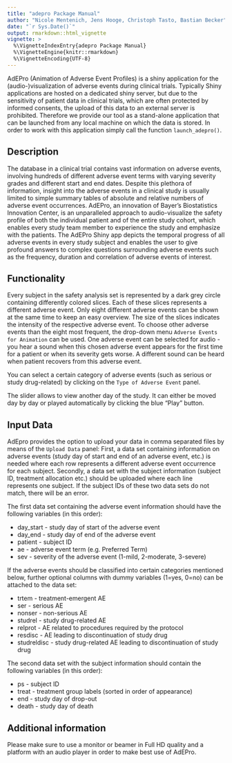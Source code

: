 ---
title: "adepro Package Manual"
author: "Nicole Mentenich, Jens Hooge, Christoph Tasto, Bastian Becker"
date: "`r Sys.Date()`"
output: rmarkdown::html_vignette
vignette: >
  %\VignetteIndexEntry{adepro Package Manual}
  %\VignetteEngine{knitr::rmarkdown}
  %\VignetteEncoding{UTF-8}
---

AdEPro (Animation of Adverse Event Profiles) is a shiny application for the (audio-)visualization of adverse events during clinical trials. Typically Shiny applications are hosted on a dedicated shiny server, but due to the sensitivity of patient data in clinical trials, which are often protected by informed consents, the upload of this data to an external server is prohibited. Therefore we provide our tool as a stand-alone application that can be launched from any local machine on which the data is stored. In order to work with this application simply call the function `launch_adepro()`.

## Description

The database in a clinical trial contains vast information on adverse events, involving hundreds of different adverse event terms with varying severity grades and different start and end dates. Despite this plethora of information, insight into the adverse events in a clinical study is usually limited to simple summary tables of absolute and relative numbers of adverse event occurrences. AdEPro, an innovation of Bayer's Biostatistics Innovation Center, is an unparalleled approach to audio-visualize the safety profile of both the individual patient and of the entire study cohort, which enables every study team member to experience the study and emphasize with the patients. The AdEPro Shiny app depicts the temporal progress of all adverse events in every study subject and enables the user to give profound answers to complex questions surrounding adverse events such as the frequency, duration and correlation of adverse events of interest. 

## Functionality

Every subject in the safety analysis set is represented by a dark grey circle containing differently colored slices.
Each of these slices represents a different adverse event. Only eight different adverse events can be shown at the same time to keep an easy overview. The size of the slices indicates the intensity of the respective adverse event. To choose other adverse events than the eight most frequent, the drop-down menu `Adverse Events for Animation` can be used.
One adverse event can be selected for audio - you hear a sound when this chosen adverse event appears for the first time for a patient or when its severity gets worse. A different sound can be heard when patient recovers from this adverse event. 

You can select a certain category of adverse events (such as serious or study drug-related) by clicking on the `Type of Adverse Event` panel.

The slider allows to view another day of the study. It can either be moved day by day or played automatically by clicking the blue "Play" button. 

## Input Data

AdEpro provides the option to upload your data in comma separated files by means of the `Upload Data` panel: First, a data set containing information on adverse events (study day of start and end of an adverse event, etc.) is needed where each row represents a different adverse event occurrence for each subject. Secondly, a data set with the subject information (subject ID, treatment allocation etc.) should be uploaded where each line represents one subject. If the subject IDs of these two data sets do not match, there will be an error.

The first data set containing the adverse event information should have the following variables (in this order):

* day_start - study day of start of the adverse event
* day_end - study day of end of the adverse event
* patient - subject ID
* ae - adverse event term (e.g. Preferred Term)
* sev - severity of the adverse event (1-mild, 2-moderate, 3-severe)\

If the adverse events should be classified into certain categories mentioned below, further optional columns with dummy variables (1=yes, 0=no) can be attached to the data set:

* trtem - treatment-emergent AE 
* ser - serious AE 
* nonser - non-serious AE 
* studrel - study drug-related AE 
* relprot - AE related to procedures required by the protocol 
* resdisc - AE leading to discontinuation of study drug 
* studreldisc - study drug-related AE leading to discontinuation of study drug 

The second data set with the subject information should contain the following variables (in this order):

* ps - subject ID
* treat - treatment group labels (sorted in order of appearance)
* end - study day of drop-out
* death - study day of death 

## Additional information

Please make sure to use a monitor or beamer in Full HD quality and a platform with an audio player in order to make best use of AdEPro.
